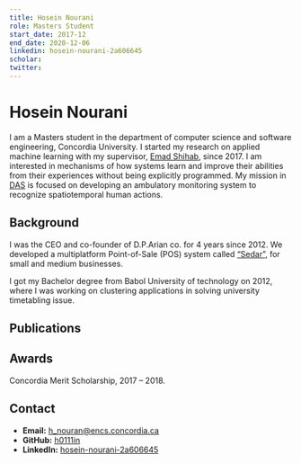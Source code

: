```yaml
---
title: Hosein Nourani
role: Masters Student
start_date: 2017-12
end_date: 2020-12-06
linkedin: hosein-nourani-2a606645
scholar:
twitter:
---
```


# Hosein Nourani

I am a Masters student in the department of computer science and software engineering, Concordia University. I started my research on applied machine learning with my supervisor, [Emad Shihab](http://das.encs.concordia.ca/members/emad-shihab/), since 2017. I am interested in mechanisms of how systems learn and improve their abilities from their experiences without being explicitly programmed. My mission in [DAS](http://das.encs.concordia.ca/) is focused on developing an ambulatory monitoring system to recognize spatiotemporal human actions.

## Background

I was the CEO and co-founder of D.P.Arian co. for 4 years since 2012. We developed a multiplatform Point-of-Sale (POS) system called [“Sedar”](https://www.aparat.com/dparian), for small and medium businesses.

I got my Bachelor degree from Babol University of technology on 2012, where I was working on clustering applications in solving university timetabling issue.

## Publications


<AuthorPublications firstname="Hosein" lastname="Nourani" />

## Awards

Concordia Merit Scholarship, 2017 – 2018.

## Contact

- **Email:** h_nouran@encs.concordia.ca
- **GitHub:** [h0111in](https://github.com/h0111in)
- **LinkedIn:** [hosein-nourani-2a606645](https://www.linkedin.com/in/hosein-nourani-2a606645/)

